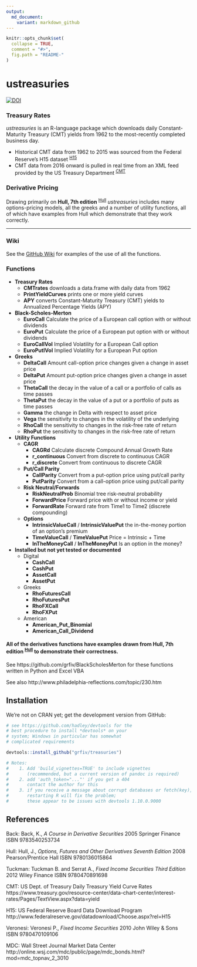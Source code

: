 ```yaml
---
output:
  md_document:
    variant: markdown_github
---
```


```r
knitr::opts_chunk$set(
  collapse = TRUE,
  comment = "#>",
  fig.path = "README-"
)
```
ustreasuries      
===============   

[![DOI](https://zenodo.org/badge/5738/grfiv/ustreasuries.svg)](https://zenodo.org/badge/latestdoi/5738/grfiv/ustreasuries)

### Treasury Rates   
*ustreasuries* is an R-language package which downloads daily Constant-Maturity Treasury (CMT) yields from 1962 to the most-recently completed business day.   

* Historical CMT data from 1962 to 2015 was sourced from the Federal Reserve's H15 dataset <sup>[H15](#H15)</sup>   
* CMT data from 2016 onward is pulled in real time from an XML feed provided by the US Treasury Department <sup>[CMT](#CMT)</sup>   

### Derivative Pricing   
Drawing primarily on **Hull, 7th edition** <sup>[Hull](#Hull)</sup> *ustreasuries* includes many options-pricing models, all the greeks and a number of utility functions, all of which have examples from Hull which demonstrate that they work correctly.

--------------------------------------------------------------------------------

### Wiki
See the [GitHub Wiki](https://github.com/grfiv/ustreasuries/wiki) for examples of the use of all the functions.

### Functions

* **Treasury Rates**
    * **CMTrates** downloads a data.frame with daily data from 1962
    * **PrintYieldCurves** prints one or more yield curves
    * **APY** converts Constant-Maturity Treasury (CMT) yields to Annualized 
    Percentage Yields (APY)
* **Black-Scholes-Merton**
    * **EuroCall** Calculate the price of a European call option with or without dividends
    * **EuroPut** Calculate the price of a European put option with or without dividends
    * **EuroCallVol** Implied Volatility for a European Call option
    * **EuroPutlVol** Implied Volatility for a European Put option
* **Greeks**
    * **DeltaCall** Amount call-option price changes given a change in asset price
    * **DeltaPut** Amount put-option price changes given a change in asset price
    * **ThetaCall** the decay in the value of a call or a portfolio of calls as time passes
    * **ThetaPut** the decay in the value of a put or a portfolio of puts as time passes
    * **Gamma** the change in Delta with respect to asset price
    * **Vega** the sensitivity to changes in the volatility of the underlying
    * **RhoCall** the sensitivity to changes in the risk-free rate of return
    * **RhoPut** the sensitivity to changes in the risk-free rate of return
* **Utility Functions**
    * **CAGR**
        * **CAGRd** Calculate discrete Compound Annual Growth Rate
        * **r_continuous** Convert from discrete to continuous CAGR
        * **r_discrete** Convert from continuous to discrete CAGR
    * **Put/Call Parity**
        * **CallParity** Convert from a put-option price using put/call parity
        * **PutParity** Convert from a call-option price using put/call parity
    * **Risk Neutral/Forwards**
        * **RiskNeutralProb** Binomial tree risk-neutral probability
        * **ForwardPrice** Forward price with or without income or yield
        * **ForwardRate** Forward rate from Time1 to Time2 (discrete compounding)
    * **Options**
        * **IntrinsicValueCall** / **IntrinsicValuePut** the in-the-money portion of an option's premium
        * **TimeValueCall** / **TimeValuePut** Price = Intrinsic + Time
        * **InTheMoneyCall** / **InTheMoneyPut** Is an option in the money?
* **Installed but not yet tested or documented**
    * Digital
        * **CashCall**
        * **CashPut**
        * **AssetCall**
        * **AssetPut**
    * Greeks
        * **RhoFuturesCall**
        * **RhoFuturesPut**
        * **RhoFXCall**
        * **RhoFXPut**
    * American
        * **American_Put_Binomial**
        * **American_Call_Dividend**
    
    
    
    
#### All of the derivatives functions have examples drawn from  **Hull, 7th edition** <sup>[Hull](#Hull)</sup> to demonstrate their correctness.
    
See https://github.com/grfiv/BlackScholesMerton for these functions written in Python and Excel VBA   

See also http://www.philadelphia-reflections.com/topic/230.htm

## Installation

We're not on CRAN yet; get the development version from GitHub:

```R
# see https://github.com/hadley/devtools for the
# best procedure to install *devtools* on your
# system; Windows in particular has somewhat
# complicated requirements

devtools::install_github("grfiv/treasuries")

# Notes: 
#    1. Add 'build_vignettes=TRUE' to include vignettes 
#       (recommended, but a current version of pandoc is required)
#    2. add 'auth_token="..."' if you get a 404
#       contact the author for this
#    3. if you receive a message about corrupt databases or fetch(key), 
#       restarting R will fix the problem;
#       these appear to be issues with devtools 1.10.0.9000
```

## References

<a name="Back">Back</a>:
Back, K., *A Course in Derivative Securities* 2005 Springer Finance ISBN 9783540253734   

<a name="Hull">Hull</a>:
Hull, J., *Options, Futures and Other Derivatives Seventh Edition* 2008 Pearson/Prentice Hall ISBN 9780136015864   

<a name="Tuckman">Tuckman</a>:
Tuckman B. and Serrat A., *Fixed Income Securities Third Edition* 2012 Wiley Finance ISBN 9780470891698   

<a name="CMT">CMT</a>:
US Dept. of Treasury Daily Treasury Yield Curve Rates   
https://www.treasury.gov/resource-center/data-chart-center/interest-rates/Pages/TextView.aspx?data=yield   

<a name="H15">H15</a>:
US Federal Reserve Board Data Download Program   
http://www.federalreserve.gov/datadownload/Choose.aspx?rel=H15   

<a name="Veronesi">Veronesi</a>:
Veronesi P., *Fixed Income Securities* 2010 John Wiley & Sons ISBN 9780470109106

<a name="MDC">MDC</a>:
Wall Street Journal Market Data Center   
http://online.wsj.com/mdc/public/page/mdc_bonds.html?mod=mdc_topnav_2_3010





